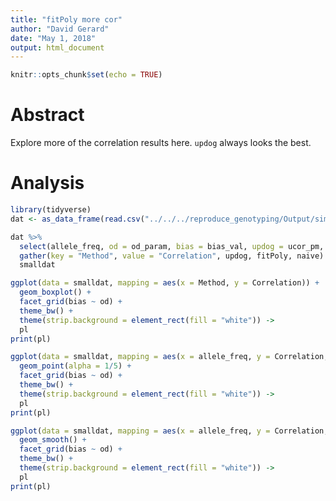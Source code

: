 ```yaml
---
title: "fitPoly more cor"
author: "David Gerard"
date: "May 1, 2018"
output: html_document
---
```


```r
knitr::opts_chunk$set(echo = TRUE)
```

# Abstract

Explore more of the correlation results here. `updog` always looks the best.

# Analysis

```r
library(tidyverse)
dat <- as_data_frame(read.csv("../../../reproduce_genotyping/Output/sims_out/sims_out.csv", row.names = NULL))
```


```r
dat %>%
  select(allele_freq, od = od_param, bias = bias_val, updog = ucor_pm, fitPoly = fpcor_pm, naive = naive_cor) %>%
  gather(key = "Method", value = "Correlation", updog, fitPoly, naive) ->
  smalldat

ggplot(data = smalldat, mapping = aes(x = Method, y = Correlation)) +
  geom_boxplot() +
  facet_grid(bias ~ od) +
  theme_bw() +
  theme(strip.background = element_rect(fill = "white")) ->
  pl
print(pl)
```

```r
ggplot(data = smalldat, mapping = aes(x = allele_freq, y = Correlation, color = Method)) +
  geom_point(alpha = 1/5) +
  facet_grid(bias ~ od) +
  theme_bw() +
  theme(strip.background = element_rect(fill = "white")) ->
  pl
print(pl)
```

```r
ggplot(data = smalldat, mapping = aes(x = allele_freq, y = Correlation, color = Method)) +
  geom_smooth() +
  facet_grid(bias ~ od) +
  theme_bw() +
  theme(strip.background = element_rect(fill = "white")) ->
  pl
print(pl)
```

